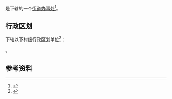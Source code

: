 {{中国乡级行政区|43/07/03/002/000}}

'''{{PAGENAMEBASE}}'''是{{PRC admin/fullname|43/07/03/002/000|3}}下辖的一个[[街道办事处|街道办事处]]<ref>{{PRC admin/ref sgc|{{PRC admin/parent|43/07/03/002/000}}}}</ref>。

== 行政区划 ==
{{PAGENAMEBASE}}下辖以下村级行政区划单位<ref>{{PRC admin/ref sgc|43/07/03/002/000}}</ref>：

{{PRC admin/children|43/07/03/002/000}}。

== 参考资料 ==
{{reflist}}

{{湖南行政区划小作品}}
{{PRC admin/navcat|43/07/03/002/000}}